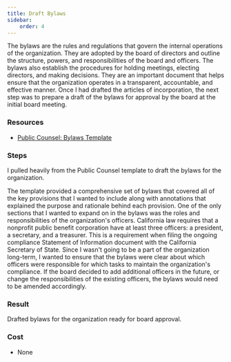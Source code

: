 ```yaml
---
title: Draft Bylaws
sidebar:
    order: 4
---
```


The bylaws are the rules and regulations that govern the internal operations of the organization. They are adopted by the board of directors and outline the structure, powers, and responsibilities of the board and officers. The bylaws also establish the procedures for holding meetings, electing directors, and making decisions. They are an important document that helps ensure that the organization operates in a transparent, accountable, and effective manner. Once I had drafted the articles of incorporation, the next step was to prepare a draft of the bylaws for approval by the board at the initial board meeting.

### Resources

- [Public Counsel: Bylaws Template](https://publiccounsel.org/publications/annotated-form-of-bylaws-for-a-california-nonprofit-public-benefit-corporation/)

### Steps

I pulled heavily from the Public Counsel template to draft the bylaws for the organization.

The template provided a comprehensive set of bylaws that covered all of the key provisions that I wanted to include along with annotations that explained the purpose and rationale behind each provision. One of the only sections that I wanted to expand on in the bylaws was the roles and responsibilities of the organization's officers. California law requires that a nonprofit public benefit corporation have at least three officers: a president, a secretary, and a treasurer. This is a requirement when filing the ongoing compliance Statement of Information document with the California Secretary of State. Since I wasn't going to be a part of the organization long-term, I wanted to ensure that the bylaws were clear about which officers were responsible for which tasks to maintain the organization's compliance. If the board decided to add additional officers in the future, or change the responsibilities of the existing officers, the bylaws would need to be amended accordingly.

### Result

Drafted bylaws for the organization ready for board approval.

### Cost

- None
